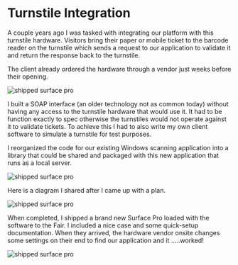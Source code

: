 # Turnstile Integration

A couple years ago I was tasked with integrating our platform with this turnstile hardware. Visitors bring their paper or mobile ticket to the barcode reader on the turnstile which sends a request to our application to validate it and return the response back to the turnstile.

The client already ordered the hardware through a vendor just weeks before their opening.

![shipped surface pro](../images/turnstile/turnstiles.jpg)

I built a SOAP interface (an older technology not as common today) without having any access to the turnstile hardware that would use it. It had to be function exactly to spec otherwise the turnstiles would not operate against it to validate tickets. To achieve this I had to also write my own client software to simulate a turnstile for test purposes.

I reorganized the code for our existing Windows scanning application into a library that could be shared and packaged with this new application that runs as a local server.

![shipped surface pro](../images/turnstile/screen.png)

Here is a diagram I shared after I came up with a plan.

![shipped surface pro](../images/turnstile/diagram2.png)

When completed, I shipped a brand new Surface Pro loaded with the software to the Fair. I included a nice case and some quick-setup documentation.
When they arrived, the hardware vendor onsite changes some settings on their end to find our application and it .....worked!

![shipped surface pro](../images/turnstile/hardware.png)
